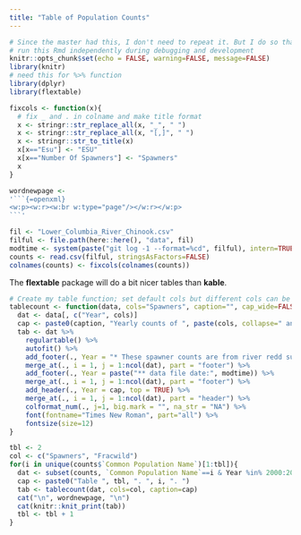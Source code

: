 ```yaml
---
title: "Table of Population Counts"
---
```


```r
# Since the master had this, I don't need to repeat it. But I do so that I can
# run this Rmd independently during debugging and development
knitr::opts_chunk$set(echo = FALSE, warning=FALSE, message=FALSE)
library(knitr)
# need this for %>% function
library(dplyr)
library(flextable)
```

```r
fixcols <- function(x){
  # fix _ and . in colname and make title format
  x <- stringr::str_replace_all(x, "_", " ")
  x <- stringr::str_replace_all(x, "[,]", " ")
  x <- stringr::str_to_title(x)
  x[x=="Esu"] <- "ESU"
  x[x=="Number Of Spawners"] <- "Spawners"
  x
}
```

<!-- This is how to get a new page in Word. Make sure you are in print view on the word doc -->

```r
wordnewpage <-
'```{=openxml}
<w:p><w:r><w:br w:type="page"/></w:r></w:p>
```'
```

```r
fil <- "Lower_Columbia_River_Chinook.csv"
filful <- file.path(here::here(), "data", fil)
modtime <- system(paste("git log -1 --format=%cd", filful), intern=TRUE)
counts <- read.csv(filful, stringsAsFactors=FALSE)
colnames(counts) <- fixcols(colnames(counts))
```

The **flextable** package will do a bit nicer tables than **kable**.

```r
# Create my table function; set default cols but different cols can be passed in
tablecount <- function(data, cols="Spawners", caption="", cap_wide=FALSE){
  dat <- data[, c("Year", cols)]
  cap <- paste0(caption, "Yearly counts of ", paste(cols, collapse=" and "), " for ", min(dat$Year), " to ", max(dat$Year))
  tab <- dat %>%
    regulartable() %>%
    autofit() %>%
    add_footer(., Year = "* These spawner counts are from river redd surveys.") %>%
    merge_at(., i = 1, j = 1:ncol(dat), part = "footer") %>% 
    add_footer(., Year = paste("** data file date:", modtime)) %>%
    merge_at(., i = 1, j = 1:ncol(dat), part = "footer") %>% 
    add_header(., Year = cap, top = TRUE) %>% 
    merge_at(., i = 1, j = 1:ncol(dat), part = "header") %>%
    colformat_num(., j=1, big.mark = "", na_str = "NA") %>%
    font(fontname="Times New Roman", part="all") %>%
    fontsize(size=12)
}
```

```r
tbl <- 2
col <- c("Spawners", "Fracwild")
for(i in unique(counts$`Common Population Name`)[1:tbl]){
  dat <- subset(counts, `Common Population Name`==i & Year %in% 2000:2014)
  cap <- paste0("Table ", tbl, ". ", i, ". ")
  tab <- tablecount(dat, cols=col, caption=cap)
  cat("\n", wordnewpage, "\n")
  cat(knitr::knit_print(tab))
  tbl <- tbl + 1
}
```
